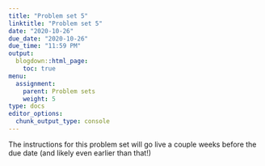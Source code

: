 ```yaml
---
title: "Problem set 5"
linktitle: "Problem set 5"
date: "2020-10-26"
due_date: "2020-10-26"
due_time: "11:59 PM"
output:
  blogdown::html_page:
    toc: true
menu:
  assignment:
    parent: Problem sets
    weight: 5
type: docs
editor_options: 
  chunk_output_type: console
---
```


The instructions for this problem set will go live a couple weeks before the due date (and likely even earlier than that!)
